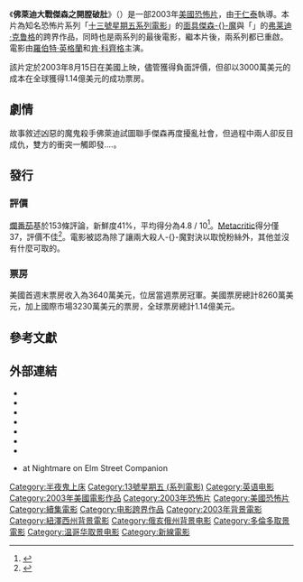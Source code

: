 {{noteTA
|G1=Show
|G2=Movie
}}
{{Infobox film
| name           = 佛萊迪大戰傑森之開膛破肚
| original_name  = {{lang|en|''Freddy vs. Jason''}}
| image          = Freddy vs. Jason Poster.jpg
| caption        = 電影海報
| director       = [[于仁泰|于仁泰]]
| producer       = {{plainlist|
* [[西恩·S·坎寧安|西恩·S·坎寧安]]
* [[羅伯特·沙耶|羅伯特·沙耶]]
}}
| writer         = {{plainlist|
* [[馬克·斯威夫特與丹米安·薛諾|丹米安·薛諾]]
* [[馬克·斯威夫特與丹米安·薛諾|馬克·斯威夫特]]
}}
| based_on       = 角色<br />由[[衛斯·克萊文|衛斯·克萊文]]<br />與[[馬克·斯威夫特與丹米安·薛諾|馬克·斯威夫特]]創作
| starring       =  {{plainlist|
* [[羅伯特·英格蘭|羅伯特·英格蘭]]
* [[肯·科齊格|肯·科齊格]]
* [[莫妮卡·基納|莫妮卡·基納]]
* [[凱莉·羅蘭|凱莉·羅蘭]]
* [[詹森·貝特|詹森·貝特]]
* [[克里斯·馬奎特|克里斯·馬奎特]]
* [[洛奇林·莫羅|洛奇林·莫羅]]
}}
| music          = [[葛拉姆·李維|葛拉姆·李維]]
| cinematography = [[佛瑞德·墨菲_(攝影指導)|佛瑞德·墨菲]]
| editing        = [[馬克·史蒂文斯_(剪輯師)|馬克·史蒂文斯]]
| studio         =  {{plainlist|
* [[新線影業|新線影業]]
* [[Crystal_Lake_Entertainment|Crystal Lake Entertainment]]
}}
| distributor    = 新線影業
| released       = {{Film date|2003|8|15|美國}}
| runtime        = 97分鐘
| country        = {{USA}}
| language       = 英語
| budget         = 3000萬美元<ref name="boxofficemojo">{{Cite web |url=http://www.boxofficemojo.com/movies/?id=freddyvsjason.htm |title="Freddy Vs. Jason" |accessdate=2016-11-11 |archive-date=2012-02-17 |archive-url=https://www.webcitation.org/65W8fGJzW?url=http://www.boxofficemojo.com/movies/?id=freddyvsjason.htm |dead-url=no }}</ref>
| gross          = 1.14億美元<ref name="boxofficemojo" />
| preceded_by    = 
| followed_by    = 
| cn_name        = 弗莱迪大战杰森
| hk_name        = 鬼王再生
| tw_name        = 佛萊迪大戰傑森之開膛破肚
}}
《'''佛萊迪大戰傑森之開膛破肚'''》（{{lang-en|'''''Freddy vs. Jason'''''}}）是一部2003年[[美國|美國]][[恐怖片|恐怖片]]，由[[于仁泰|于仁泰]]執導。本片為知名恐怖片系列「[[十三號星期五_(電影)|十三號星期五系列電影]]」的[[面具傑森魔|面具傑森-{}-魔]]與「{{le|半夜鬼上床系列電影|A Nightmare on Elm Street (franchise)}}」的[[弗莱迪·克鲁格|弗莱迪·克鲁格]]的跨界作品，同時也是兩系列的最後電影，繼本片後，兩系列都已重啟。電影由[[羅伯特·英格蘭|羅伯特·英格蘭]]和[[肯·科齊格|肯·科齊格]]主演。

該片定於2003年8月15日在美國上映，儘管獲得負面評價，但卻以3000萬美元的成本在全球獲得1.14億美元的成功票房。

== 劇情 ==
故事敘述凶惡的魔鬼殺手佛萊迪試圖聯手傑森再度擾亂社會，但過程中兩人卻反目成仇，雙方的衝突一觸即發....。

== 發行 ==
=== 評價 ===
[[爛番茄|爛番茄]]基於153條評論，新鮮度41%，平均得分為4.8 / 10<ref name="rt">{{cite web|url=http://www.rottentomatoes.com/m/freddy_vs_jason/|title=''Freddy vs. Jason'' Movie Reviews|work=[[Rotten_Tomatoes|Rotten Tomatoes]]|publisher=''IGN Entertainment''|accessdate=2009-07-04|archive-date=2020-11-11|archive-url=https://web.archive.org/web/20201111200358/https://www.rottentomatoes.com/m/freddy_vs_jason|dead-url=no}}</ref>。[[Metacritic|Metacritic]]得分僅37，評價不佳<ref name="meta">{{cite web|url=http://www.metacritic.com/video/titles/freddy-vs-jason|title=''Freddy vs. Jason'': Reviews|work=[[Metacritic|Metacritic]]|publisher=''CNET Networks''|accessdate=2009-07-04}}</ref>。電影被認為除了讓兩大殺人-{}-魔對決以取悅粉絲外，其他並沒有什麼可取的。

=== 票房 ===
美國首週末票房收入為3640萬美元，位居當週票房冠軍。美國票房總計8260萬美元，加上國際市場3230萬美元的票房，全球票房總計1.14億美元。

== 參考文獻 ==
{{Reflist|30em}}

== 外部連結 ==
{{Wikiquote}}
* {{IMDb title|0329101|Freddy vs. Jason}}
* {{mojo title|freddyvsjason|Freddy vs. Jason}}
* {{Rotten Tomatoes|freddy_vs_jason|Freddy vs. Jason}}
* {{Allmovie|280225|Freddy vs. Jason}}
* {{metacritic film|freddy-vs-jason|Freddy vs. Jason}}
* {{URL|http://www.campcrystallake.com/thefilms/part11.htm|Film page at the ''Camp Crystal Lake'' web site}}
* {{URL|http://fridaythe13thfilms.com/films/fvsj.html|Film page at Fridaythe13thfilms.com}}
* {{URL|http://nightmareonelmstreetfilms.com/site/films/freddy-vs-jason/|''Freddy vs. Jason''}} at Nightmare on Elm Street Companion

{{猛鬼街}}
{{DEFAULTSORT:Freddy Vs. Jason}}
[[Category:半夜鬼上床|Category:半夜鬼上床]]
[[Category:13號星期五_(系列電影)|Category:13號星期五 (系列電影)]]
[[Category:英语电影|Category:英语电影]]
[[Category:2003年美國電影作品|Category:2003年美國電影作品]]
[[Category:2003年恐怖片|Category:2003年恐怖片]]
[[Category:美國恐怖片|Category:美國恐怖片]]
[[Category:續集電影|Category:續集電影]]
[[Category:电影跨界作品|Category:电影跨界作品]]
[[Category:2003年背景電影|Category:2003年背景電影]]
[[Category:紐澤西州背景電影|Category:紐澤西州背景電影]]
[[Category:俄亥俄州背景电影|Category:俄亥俄州背景电影]]
[[Category:多倫多取景電影|Category:多倫多取景電影]]
[[Category:温哥华取景电影|Category:温哥华取景电影]]
[[Category:新線電影|Category:新線電影]]